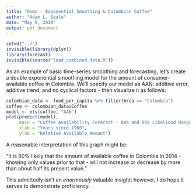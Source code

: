 ```yaml
---
title: "Demo - Exponential Smoothing & Colombian Coffee"
author: "Adam L. Seale"
date: "May 9, 2018"
output: pdf_document
---
```


```r
setwd("../")
invisible(library(dplyr))
library(forecast)
invisible(source("load_combined_data.R"))
```

As an example of basic time-series smoothing and forecasting, let's create a double exponential smoothing model for the amount of consumer-available coffee in Colombia. We'll specify our model as AAN: additive error, additive trend, and no cyclical factors - then visualize it as follows:

```r
colombian_data <- food_per_capita %>% filter(Area == "Colombia")
coffee <- colombian_data$Coffee
model <- ets(coffee, "AAN")
plot(predict(model),
     main = "Coffee Availability Forecast - 80% and 95% Likeliood Ranges",
     xlab = "Years since 1960",
     ylab = "Relative Available Amount")
```

A reasonable interpretation of this graph might be:

"It is 80% likely that the amount of available coffee in Colombia in 2014 - knowing only values prior to that - will not increase or decrease by more than about half its present value."

This admittedly isn't an *enormously* valuable insight; however, I do hope it serves to demonstrate proficiency.